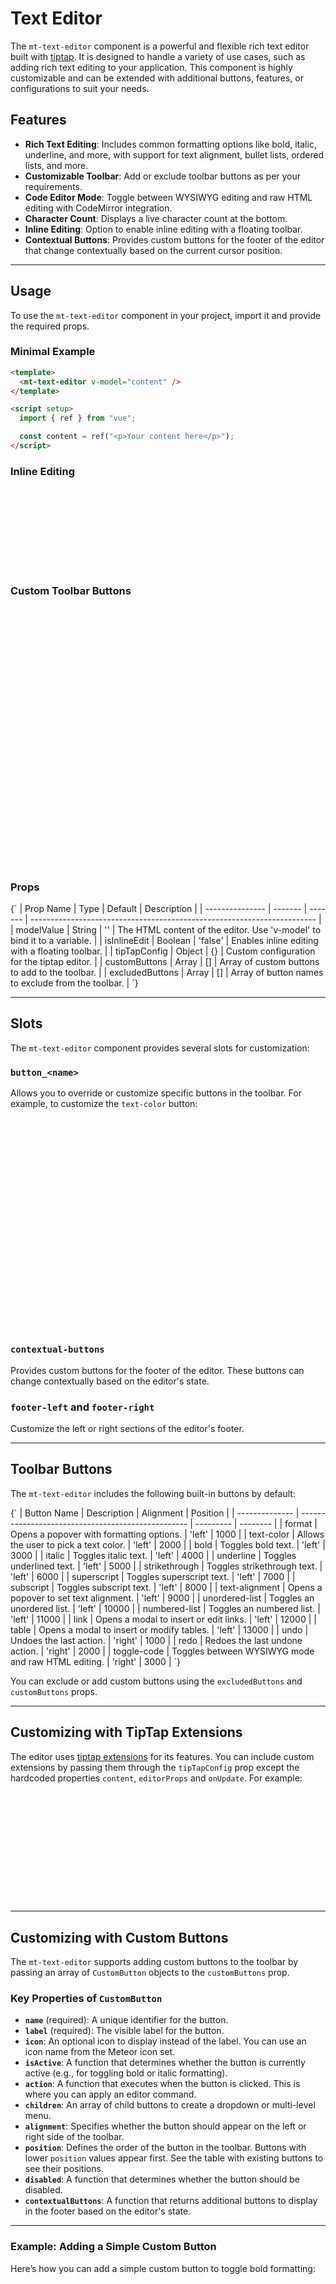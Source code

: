 

<Meta of={TextEditorStories} />

# Text Editor

The `mt-text-editor` component is a powerful and flexible rich text editor built with [tiptap](https://tiptap.dev/). It is designed to handle a variety of use cases, such as adding rich text editing to your application. This component is highly customizable and can be extended with additional buttons, features, or configurations to suit your needs.

## Features

- **Rich Text Editing**: Includes common formatting options like bold, italic, underline, and more, with support for text alignment, bullet lists, ordered lists, and more.
- **Customizable Toolbar**: Add or exclude toolbar buttons as per your requirements.
- **Code Editor Mode**: Toggle between WYSIWYG editing and raw HTML editing with CodeMirror integration.
- **Character Count**: Displays a live character count at the bottom.
- **Inline Editing**: Option to enable inline editing with a floating toolbar.
- **Contextual Buttons**: Provides custom buttons for the footer of the editor that change contextually based on the current cursor position.

---

## Usage

To use the `mt-text-editor` component in your project, import it and provide the required props.

### Minimal Example

```html
<template>
  <mt-text-editor v-model="content" />
</template>

<script setup>
  import { ref } from "vue";

  const content = ref("<p>Your content here</p>");
</script>
```

<Canvas of={TextEditorStories.DefaultStory} />

### Inline Editing

```html
<template>
  <mt-text-editor v-model="content" :isInlineEdit="true" />
</template>

<script setup>
  import { ref } from "vue";

  const content = ref("<p>Inline editing example</p>");
</script>
```

<Canvas of={TextEditorStories.InlineEditStory} />

### Custom Toolbar Buttons

```html
<template>
  <mt-text-editor
    v-model="content"
    :custom-buttons="customButtons"
    :tipTapConfig="customTipTapConfig"
  />
</template>

<script setup>
  import { ref } from "vue";
  import Highlight from "@tiptap/extension-highlight";

  const content = ref("<p>Your content here</p>");

  const customTipTapConfig = {
    extensions: [Highlight],
  };
  const customButtons = [
    {
      name: "highlight",
      label: "Highlight",
      icon: "regular-circle-xs",
      action: (editor) => {
        editor.chain().focus().toggleMark("highlight").run();
      },
    },
  ];
</script>
```

<Canvas of={TextEditorStories.CustomButtonsStory} />

### Props

<Markdown>
  {`
| Prop Name       | Type    | Default | Description                                                             |
| --------------- | ------- | ------- | ----------------------------------------------------------------------- |
| modelValue      | String  | ''      | The HTML content of the editor. Use 'v-model' to bind it to a variable. |
| isInlineEdit    | Boolean | 'false' | Enables inline editing with a floating toolbar.                         |
| tipTapConfig    | Object  | {}      | Custom configuration for the tiptap editor.                             |
| customButtons   | Array   | []      | Array of custom buttons to add to the toolbar.                          |
| excludedButtons | Array   | []      | Array of button names to exclude from the toolbar.                      |
`}
</Markdown>

---

## Slots

The `mt-text-editor` component provides several slots for customization:

### `button_<name>`

Allows you to override or customize specific buttons in the toolbar. For example, to customize the `text-color` button:

```html
<template>
  <mt-text-editor v-model="content">
    <template #button_text-color="{ editor, disabled, button }">
      <mt-text-editor-toolbar-button
        :button="button"
        :editor="props.editor"
        :disabled="disabled"
        @click="openColorPickerModal"
      />

      <ColorPickerModal
        v-if="showColorPickerModal"
        v-model="color"
        @confirm="applyTextColor"
        @cancel="closeColorPickerModal"
      />
    </template>
  </mt-text-editor>
</template>

<script setup>
  // TODO: Add logic for custom button
</script>
```

### `contextual-buttons`

Provides custom buttons for the footer of the editor. These buttons can change contextually based on the editor's state.

### `footer-left` and `footer-right`

Customize the left or right sections of the editor's footer.

---

## Toolbar Buttons

The `mt-text-editor` includes the following built-in buttons by default:

<Markdown>
  {`
| Button Name    | Description                                        | Alignment | Position |
| -------------- | -------------------------------------------------- | --------- | -------- |
| format         | Opens a popover with formatting options.           | 'left'    | 1000     |
| text-color     | Allows the user to pick a text color.              | 'left'    | 2000     |
| bold           | Toggles bold text.                                 | 'left'    | 3000     |
| italic         | Toggles italic text.                               | 'left'    | 4000     |
| underline      | Toggles underlined text.                           | 'left'    | 5000     |
| strikethrough  | Toggles strikethrough text.                        | 'left'    | 6000     |
| superscript    | Toggles superscript text.                          | 'left'    | 7000     |
| subscript      | Toggles subscript text.                            | 'left'    | 8000     |
| text-alignment | Opens a popover to set text alignment.             | 'left'    | 9000     |
| unordered-list | Toggles an unordered list.                         | 'left'    | 10000    |
| numbered-list  | Toggles an numbered list.                          | 'left'    | 11000    |
| link           | Opens a modal to insert or edit links.             | 'left'    | 12000    |
| table          | Opens a modal to insert or modify tables.          | 'left'    | 13000    |
| undo           | Undoes the last action.                            | 'right'   | 1000     |
| redo           | Redoes the last undone action.                     | 'right'   | 2000     |
| toggle-code    | Toggles between WYSIWYG mode and raw HTML editing. | 'right'   | 3000     |
`}
</Markdown>

You can exclude or add custom buttons using the `excludedButtons` and `customButtons` props.

---

## Customizing with TipTap Extensions

The editor uses [tiptap extensions](https://tiptap.dev/guide/extensions) for its features.
You can include custom extensions by passing them through the `tipTapConfig` prop except the hardcoded properties `content`, `editorProps` and `onUpdate`.
For example:

```html
<script setup>
  import { Underline } from "@tiptap/extension-underline";
  import { TextEditor } from "@/components/mt-text-editor.vue";

  const tipTapConfig = {
    extensions: [Underline],
  };
</script>

<template>
  <mt-text-editor v-model="content" :tipTapConfig="tipTapConfig" />
</template>
```

---

## Customizing with Custom Buttons

The `mt-text-editor` supports adding custom buttons to the toolbar by passing an array of `CustomButton` objects to the `customButtons` prop.

### Key Properties of `CustomButton`

- **`name`** (required): A unique identifier for the button.
- **`label`** (required): The visible label for the button.
- **`icon`**: An optional icon to display instead of the label. You can use an icon name from the Meteor icon set.
- **`isActive`**: A function that determines whether the button is currently active (e.g., for toggling bold or italic formatting).
- **`action`**: A function that executes when the button is clicked. This is where you can apply an editor command.
- **`children`**: An array of child buttons to create a dropdown or multi-level menu.
- **`alignment`**: Specifies whether the button should appear on the left or right side of the toolbar.
- **`position`**: Defines the order of the button in the toolbar. Buttons with lower `position` values appear first. See the table with existing buttons to see their positions.
- **`disabled`**: A function that determines whether the button should be disabled.
- **`contextualButtons`**: A function that returns additional buttons to display in the footer based on the editor's state.

---

### Example: Adding a Simple Custom Button

Here’s how you can add a simple custom button to toggle bold formatting:

```html
<template>
  <mt-text-editor v-model="content" :custom-buttons="customButtons" />
</template>

<script setup>
  import { ref } from "vue";

  const content = ref("<p>Your content here</p>");

  // Define a custom button
  const customButtons = [
    {
      name: "custom-bold",
      label: "Bold",
      icon: "regular-bold-xs",
      position: 3500,
      action: (editor) => {
        editor.chain().focus().toggleBold().run();
      },
      isActive: (editor) => editor.isActive("bold"),
    },
  ];
</script>
```

### Example: Adding a Dropdown Menu

You can create a dropdown menu by using the `children` property. Each child button is defined as another `CustomButton` object.

```html
<template>
  <mt-text-editor v-model="content" :custom-buttons="customButtons" />
</template>

<script setup>
  import { ref } from "vue";

  const content = ref("<p>Your content here</p>");

  // Define a dropdown menu with child buttons
  const customButtons = [
    {
      name: "custom-format",
      label: "Format",
      icon: "regular-style-xs",
      position: 1500,
      children: [
        {
          name: "regular-bold-xs",
          label: "Bold",
          icon: "bold-icon",
          action: (editor) => {
            editor.chain().focus().toggleBold().run();
          },
          isActive: (editor) => editor.isActive("bold"),
        },
        {
          name: "custom-italic",
          label: "Italic",
          icon: "regular-italic-xs",
          action: (editor) => {
            editor.chain().focus().toggleItalic().run();
          },
          isActive: (editor) => editor.isActive("italic"),
        },
      ],
    },
  ];
</script>
```

---

### Example: Adding Contextual Buttons in the Footer

Contextual buttons are buttons that appear in the editor's footer and can change depending on the editor's current state. Use the `contextualButtons` property to define these.

```html
<template>
  <mt-text-editor v-model="content" :custom-buttons="customButtons" />
</template>

<script setup>
  import { ref } from "vue";

  const content = ref("<p>Your content here</p>");

  // Define a custom button with contextual footer buttons
  const customButtons = [
    {
      name: "custom-link",
      label: "Link",
      icon: "regular-link-xs",
      position: 12500,
      action: (editor) => {
        const url = prompt("Enter the URL");
        if (url) {
          editor.chain().focus().setLink({ href: url }).run();
        }
      },
      contextualButtons: (editor) => {
        if (!editor.isActive("link")) {
          return [];
        }

        return [
          {
            name: "remove-link",
            label: "Remove Link",
            icon: "regular-times-xs",
            action: (editor) => {
              editor.chain().focus().unsetLink().run();
            },
          },
        ];
      },
    },
  ];
</script>
```

---

### Example: Disabling a Button Based on Editor State

You can disable a button dynamically by providing a `disabled` function. For example, disabling the "Bold" button if the editor is empty:

```html
<template>
  <mt-text-editor v-model="content" :custom-buttons="customButtons" />
</template>

<script setup>
  import { ref } from "vue";

  const content = ref("<p>Your content here</p>");

  // Define a custom button with a disabled state
  const customButtons = [
    {
      name: "custom-bold",
      label: "Bold",
      icon: "regular-bold-xs",
      position: 100,
      action: (editor) => {
        editor.chain().focus().toggleBold().run();
      },
      isActive: (editor) => editor.isActive("bold"),
      disabled: (editor) => editor.getText().length === 0,
    },
  ];
</script>
```

---

### Example: Using a complete custom button with the dynamic slot

For each button a dynamic slot is rendered: `button_${name}`. You can use this slot to replace the automatic rendered button defined in the button object with your own component:

```html
<template>
  <mt-text-editor v-model="content">
    <!-- Replaces the "text-color" button with custom component -->
    <template #button_text-color="{ editor, disabled, button }">
      <mt-text-editor-toolbar-button
        :button="button"
        :editor="props.editor"
        :disabled="disabled"
        @click="openColorPickerModal"
      />

      <ColorPickerModal
        v-if="showColorPickerModal"
        v-model="color"
        @confirm="applyTextColor"
        @cancel="closeColorPickerModal"
      />
    </template>
  </mt-text-editor>
</template>

<script setup>
  // TODO: Add logic for custom button
</script>
```

---

### Positioning Custom Buttons in the Toolbar

By default, buttons are sorted in the toolbar based on their `position` value. Buttons with lower `position` values appear earlier. The default buttons have predefined positions in increments of `1000`, leaving space for you to insert custom buttons at specific positions.

For example:

- Default buttons (like `bold`, `italic`, etc.) have `position` values starting at `1000`.
- You can insert your custom buttons between or after them by specifying values like `1500`, `3500`, or `8500`.

```js
const customButtons = [
  {
    name: "custom-highlight",
    label: "Highlight",
    icon: "circle-xs",
    position: 3500, // Places this button between "Bold" (3000) and "Italic" (4000)
    action: (editor) => editor.chain().focus().toggleHighlight().run(),
  },
];
```

---

## Code Editor Mode

The `mt-text-editor` includes a code editor mode for editing raw HTML. This mode is powered by [CodeMirror](https://codemirror.net/). Use the `toggle-code` button to switch between WYSIWYG mode and code mode.
